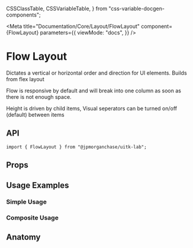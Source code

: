   CSSClassTable,
  CSSVariableTable,
} from "css-variable-docgen-components";

<Meta
  title="Documentation/Core/Layout/FlowLayout"
  component={FlowLayout}
  parameters={{
    viewMode: "docs",
  }}
/>

# Flow Layout

Dictates a vertical or horizontal order and direction for UI elements.
Builds from flex layout

Flow is responsive by default and will break into one column as soon as there is not enough space.

<Canvas>
  <Story id="layout-core-flowlayout--default-flow-layout" />
</Canvas>

Height is driven by child items,
Visual seperators can be turned on/off (default) between items

## API

```
import { FlowLayout } from "@jpmorganchase/uitk-lab";
```

## Props

<ArgsTable of={FlowLayout} />

## Usage Examples

### Simple Usage

<Canvas>
  <Story id="core-layout-flowlayout--flow-layout-simple-usage" />
</Canvas>

### Composite Usage

<Canvas>
  <Story id="core-layout-flowlayout--flow-layout-composite" />
</Canvas>

## Anatomy

<Canvas>
  <ComponentAnatomy showLegend>
    <FlowLayout>
      <FlowItem></FlowItem>
    </FlowLayout>
  </ComponentAnatomy>
</Canvas>
